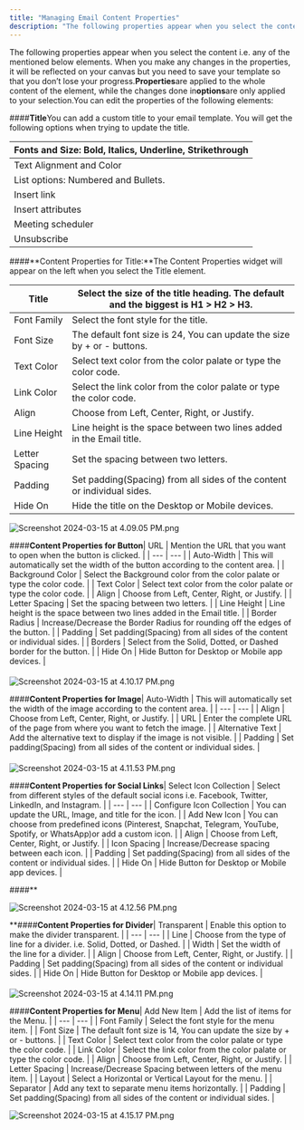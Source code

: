 ```yaml
---
title: "Managing Email Content Properties"
description: "The following properties appear when you select the content i.e. any of the mentioned below elements. When you make any changes in the properties, it"
---
```


The following properties appear when you select the content i.e. any of the mentioned below elements. When you make any changes in the properties, it will be reflected on your canvas but you need to save your template so that you don’t lose your progress.**Properties**are applied to the whole content of the element, while the changes done in**options**are only applied to your selection.You can edit the properties of the following elements:

####**Title**You can add a custom title to your email template. You will get the following options when trying to update the title.

| Fonts and Size: Bold, Italics, Underline, Strikethrough |
| --- |
| Text Alignment and Color |
| List options: Numbered and Bullets. |
| Insert link |
| Insert attributes |
| Meeting scheduler |
| Unsubscribe |

####**Content Properties for Title:**The Content Properties widget will appear on the left when you select the Title element.

| Title | Select the size of the title heading. The default and the biggest is H1 > H2 > H3. |
| --- | --- |
| Font Family | Select the font style for the title. |
| Font Size | The default font size is 24, You can update the size by + or - buttons. |
| Text Color | Select text color from the color palate or type the color code. |
| Link Color | Select the link color from the color palate or type the color code. |
| Align | Choose from Left, Center, Right, or Justify. |
| Line Height | Line height is the space between two lines added in the Email title. |
| Letter Spacing | Set the spacing between two letters. |
| Padding | Set padding(Spacing) from all sides of the content or individual sides. |
| Hide On | Hide the title on the Desktop or Mobile devices. |

![Screenshot 2024-03-15 at 4.09.05 PM.png](./images/Screenshot-2024-03-15-at-4.09.05-PM.png)

####**Content Properties for Button**| URL | Mention the URL that you want to open when the button is clicked. |
| --- | --- |
| Auto-Width | This will automatically set the width of the button according to the content area. |
| Background Color | Select the Background color from the color palate or type the color code. |
| Text Color | Select text color from the color palate or type the color code. |
| Align | Choose from Left, Center, Right, or Justify. |
| Letter Spacing | Set the spacing between two letters. |
| Line Height | Line height is the space between two lines added in the Email title. |
| Border Radius | Increase/Decrease the Border Radius for rounding off the edges of the button. |
| Padding | Set padding(Spacing) from all sides of the content or individual sides. |
| Borders | Select from the Solid, Dotted, or Dashed border for the button. |
| Hide On | Hide Button for Desktop or Mobile app devices. |

####

![Screenshot 2024-03-15 at 4.10.17 PM.png](./images/Screenshot-2024-03-15-at-4.10.17-PM.png)

####**Content Properties for Image**| Auto-Width | This will automatically set the width of the image according to the content area. |
| --- | --- |
| Align | Choose from Left, Center, Right, or Justify. |
| URL | Enter the complete URL of the page from where you want to fetch the image. |
| Alternative Text | Add the alternative text to display if the image is not visible. |
| Padding | Set padding(Spacing) from all sides of the content or individual sides. |

####

![Screenshot 2024-03-15 at 4.11.53 PM.png](./images/Screenshot-2024-03-15-at-4.11.53-PM.png)

####**Content Properties for Social Links**| Select Icon Collection | Select from different styles of the default social icons i.e. Facebook, Twitter, LinkedIn, and Instagram. |
| --- | --- |
| Configure Icon Collection | You can update the URL, Image, and title for the icon. |
| Add New Icon | You can choose from predefined icons (Pinterest, Snapchat, Telegram, YouTube, Spotify, or WhatsApp)or add a custom icon. |
| Align | Choose from Left, Center, Right, or Justify. |
| Icon Spacing | Increase/Decrease spacing between each icon. |
| Padding | Set padding(Spacing) from all sides of the content or individual sides. |
| Hide On | Hide Button for Desktop or Mobile app devices. |

####**

![Screenshot 2024-03-15 at 4.12.56 PM.png](./images/Screenshot-2024-03-15-at-4.12.56-PM.png)

**####**Content Properties for Divider**| Transparent | Enable this option to make the divider transparent. |
| --- | --- |
| Line | Choose from the type of line for a divider. i.e. Solid, Dotted, or Dashed. |
| Width | Set the width of the line for a divider. |
| Align | Choose from Left, Center, Right, or Justify. |
| Padding | Set padding(Spacing) from all sides of the content or individual sides. |
| Hide On | Hide Button for Desktop or Mobile app devices. |

####

![Screenshot 2024-03-15 at 4.14.11 PM.png](./images/Screenshot-2024-03-15-at-4.14.11-PM.png)

####**Content Properties for Menu**| Add New Item | Add the list of items for the Menu. |
| --- | --- |
| Font Family | Select the font style for the menu item. |
| Font Size | The default font size is 14, You can update the size by + or - buttons. |
| Text Color | Select text color from the color palate or type the color code. |
| Link Color | Select the link color from the color palate or type the color code. |
| Align | Choose from Left, Center, Right, or Justify. |
| Letter Spacing | Increase/Decrease Spacing between letters of the menu item. |
| Layout | Select a Horizontal or Vertical Layout for the menu. |
| Separator | Add any text to separate menu items horizontally. |
| Padding | Set padding(Spacing) from all sides of the content or individual sides. |

![Screenshot 2024-03-15 at 4.15.17 PM.png](./images/Screenshot-2024-03-15-at-4.15.17-PM.png)
